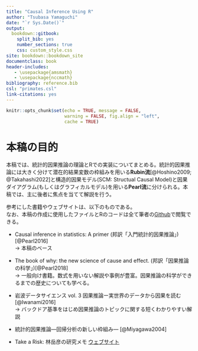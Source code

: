 ```yaml
--- 
title: "Causal Inference Using R"
author: "Tsubasa Yamaguchi"
date: "`r Sys.Date()`"
output: 
  bookdown::gitbook:
    split_bib: yes  
    number_sections: true    
    css: custom_style.css   
site: bookdown::bookdown_site  
documentclass: book  
header-includes:
   - \usepackage{amsmath}
   - \usepackage{nccmath}
bibliography: reference.bib   
csl: "primates.csl"
link-citations: yes
---
```


```r
knitr::opts_chunk$set(echo = TRUE, message = FALSE,
                      warning = FALSE, fig.align = "left",
                      cache = TRUE)
```

# 本稿の目的 {-}   
本稿では、統計的因果推論の理論とRでの実装についてまとめる。統計的因果推論には大きく分けて潜在的結果変数の枠組みを用いる**Rubin流**[@Hoshino2009; @Takahashi2022]と構造的因果モデル(SCM: Structual Causal Model)と因果ダイアグラム(もしくはグラフィカルモデル)を用いる**Pearl流**に分けられる。本稿では、主に後者に焦点を当てて解説を行う。  

参考にした書籍やウェブサイトは、以下のものである。  
なお、本稿の作成に使用したファイルとRのコードは全て筆者の[Github](https://github.com/TsubasaYamaguchi-jinrui/Causal_Inference_bookdown)で閲覧できる。  

- Causal inference in statistics: A primer (邦訳「入門統計的因果推論」)[@Pearl2016]   
  $\rightarrow$ 本稿のベース      

- The book of why: the new science of cause and effect. (邦訳「因果推論の科学」)[@Pearl2018]  
  $\rightarrow$ 一般向け書籍。数式を用いない解説や事例が豊富。因果推論の科学ができるまでの歴史についても学べる。  

- 岩波データサイエンス vol. 3 因果推論ー実世界のデータから因果を読む[@Iwanami2016]  
  $\rightarrow$ バックドア基準をはじめ因果推論のトピックに関する短くわかりやすい解説        

- 統計的因果推論―回帰分析の新しい枠組み― [@Miyagawa2004]    

- Take a Risk: 林岳彦の研究メモ [ウェブサイト](https://takehiko-i-hayashi.hatenablog.com/)  


